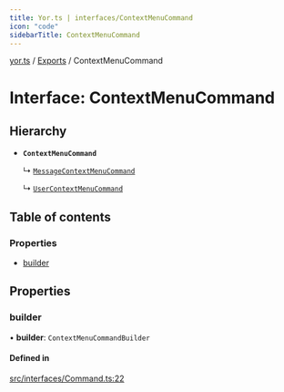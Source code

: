```yaml
---
title: Yor.ts | interfaces/ContextMenuCommand
icon: "code"
sidebarTitle: ContextMenuCommand
---
```

[yor.ts](../README) / [Exports](../modules) / ContextMenuCommand

# Interface: ContextMenuCommand

## Hierarchy

- **`ContextMenuCommand`**

  ↳ [`MessageContextMenuCommand`](MessageContextMenuCommand)

  ↳ [`UserContextMenuCommand`](UserContextMenuCommand)

## Table of contents

### Properties

- [builder](ContextMenuCommand#builder)

## Properties

### builder

• **builder**: `ContextMenuCommandBuilder`

#### Defined in

[src/interfaces/Command.ts:22](https://github.com/OreOreki/yor.ts/blob/ff21935/src/interfaces/Command.ts#L22)
